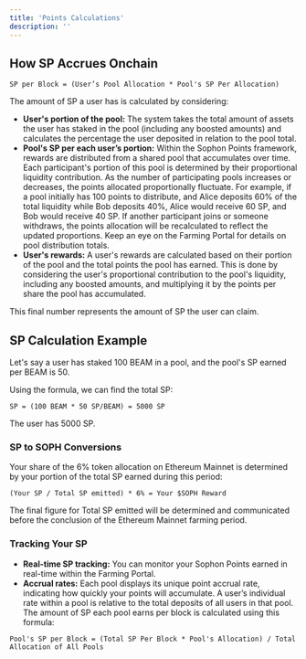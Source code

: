 ```yaml
---
title: 'Points Calculations'
description: ''
---
```


## How SP Accrues Onchain

```plaintext
SP per Block = (User’s Pool Allocation * Pool's SP Per Allocation)
```

The amount of SP a user has is calculated by considering:

- **User's portion of the pool:** The system takes the total amount of assets the user has staked in the pool (including any boosted amounts) and calculates the percentage the user deposited in relation to the pool total.
- **Pool's SP per each user’s portion:** Within the Sophon Points framework, rewards are distributed from a shared pool that accumulates over time. Each participant's portion of this pool is determined by their proportional liquidity contribution. As the number of participating pools increases or decreases, the points allocated proportionally fluctuate. For example, if a pool initially has 100 points to distribute, and Alice deposits 60% of the total liquidity while Bob deposits 40%, Alice would receive 60 SP, and Bob would receive 40 SP. If another participant joins or someone withdraws, the points allocation will be recalculated to reflect the updated proportions. Keep an eye on the Farming Portal for details on pool distribution totals.
- **User's rewards:** A user's rewards are calculated based on their portion of the pool and the total points the pool has earned. This is done by considering the user's proportional contribution to the pool's liquidity, including any boosted amounts, and multiplying it by the points per share the pool has accumulated.

This final number represents the amount of SP the user can claim.

## SP Calculation Example

Let's say a user has staked 100 BEAM in a pool, and the pool's SP earned per BEAM is 50.

Using the formula, we can find the total SP:

```plaintext
SP = (100 BEAM * 50 SP/BEAM) = 5000 SP
```

The user has 5000 SP.

### SP to SOPH Conversions

Your share of the 6% token allocation on Ethereum Mainnet is determined by your portion of the total SP earned during this period:

```plaintext
(Your SP / Total SP emitted) * 6% = Your $SOPH Reward
```

The final figure for Total SP emitted will be determined and communicated before the conclusion of the Ethereum Mainnet farming period.

### Tracking Your SP

- **Real-time SP tracking:** You can monitor your Sophon Points earned in real-time within the Farming Portal.
- **Accrual rates:** Each pool displays its unique point accrual rate, indicating how quickly your points will accumulate. A user’s individual rate within a pool is relative to the total deposits of all users in that pool. The amount of SP each pool earns per block is calculated using this formula:

```plaintext
Pool's SP per Block = (Total SP Per Block * Pool's Allocation) / Total Allocation of All Pools
```
